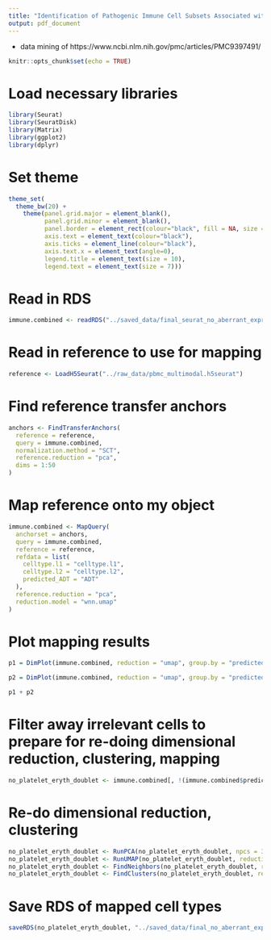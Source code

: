 ```yaml
---
title: "Identification of Pathogenic Immune Cell Subsets Associated with Checkpoint Inhibitor-induced Myocarditis"
output: pdf_document
---
```


 - data mining of https://www.ncbi.nlm.nih.gov/pmc/articles/PMC9397491/
 
```r
knitr::opts_chunk$set(echo = TRUE)
```

# Load necessary libraries

```r

library(Seurat)
library(SeuratDisk)
library(Matrix)
library(ggplot2)
library(dplyr)

```

# Set theme

```r

theme_set(
  theme_bw(20) +
    theme(panel.grid.major = element_blank(),
          panel.grid.minor = element_blank(),
          panel.border = element_rect(colour="black", fill = NA, size = 1),
          axis.text = element_text(colour="black"),
          axis.ticks = element_line(colour="black"),
          axis.text.x = element_text(angle=0),
          legend.title = element_text(size = 10),
          legend.text = element_text(size = 7)))

```

# Read in RDS

```r

immune.combined <- readRDS("../saved_data/final_seurat_no_aberrant_expressors_not_cell_typed_yet.rds")

```

# Read in reference to use for mapping

```r

reference <- LoadH5Seurat("../raw_data/pbmc_multimodal.h5seurat")

```

# Find reference transfer anchors

```r

anchors <- FindTransferAnchors(
  reference = reference,
  query = immune.combined,
  normalization.method = "SCT",
  reference.reduction = "pca",
  dims = 1:50
)

```

# Map reference onto my object

```r

immune.combined <- MapQuery(
  anchorset = anchors,
  query = immune.combined,
  reference = reference,
  refdata = list(
    celltype.l1 = "celltype.l1",
    celltype.l2 = "celltype.l2",
    predicted_ADT = "ADT"
  ),
  reference.reduction = "pca", 
  reduction.model = "wnn.umap"
)

```

# Plot mapping results

```r

p1 = DimPlot(immune.combined, reduction = "umap", group.by = "predicted.celltype.l1", label = TRUE, label.size = 3, repel = TRUE) + NoLegend()

p2 = DimPlot(immune.combined, reduction = "umap", group.by = "predicted.celltype.l2", label = TRUE, label.size = 3 , repel = TRUE) + NoLegend()

p1 + p2

```

# Filter away irrelevant cells to prepare for re-doing dimensional reduction, clustering, mapping

```r

no_platelet_eryth_doublet <- immune.combined[, !(immune.combined$predicted.celltype.l2 %in% c("Platelet", "Eryth", "Doublet"))]

```

# Re-do dimensional reduction, clustering

```r

no_platelet_eryth_doublet <- RunPCA(no_platelet_eryth_doublet, npcs = 30, verbose = FALSE)
no_platelet_eryth_doublet <- RunUMAP(no_platelet_eryth_doublet, reduction = "pca", dims = 1:30)
no_platelet_eryth_doublet <- FindNeighbors(no_platelet_eryth_doublet, reduction = "pca", dims = 1:30)
no_platelet_eryth_doublet <- FindClusters(no_platelet_eryth_doublet, resolution = 3)

```


# Save RDS of mapped cell types

```r

saveRDS(no_platelet_eryth_doublet, "../saved_data/final_no_aberrant_expressers.rds")

```